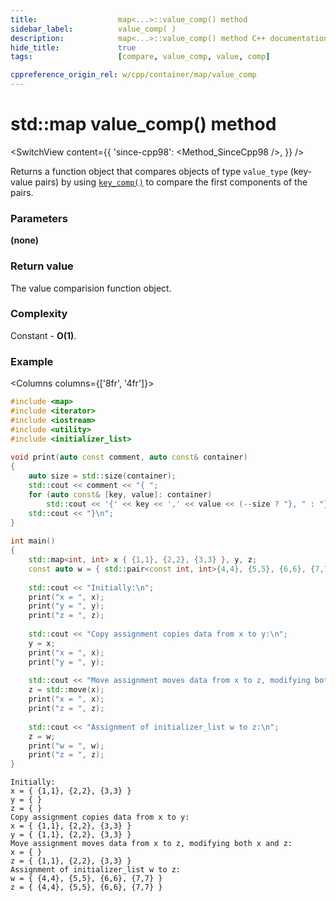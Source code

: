 ```yaml
---
title:					map<...>::value_comp() method
sidebar_label:			value_comp( )
description:			map<...>::value_comp() method C++ documentation
hide_title:				true
tags:					[compare, value_comp, value, comp]

cppreference_origin_rel: w/cpp/container/map/value_comp
---
```



<!----------------- Codes ---------------------->


# std::map value_comp() method

<SwitchView content={{
	'since-cpp98': <Method_SinceCpp98 />,
}} />

Returns a function object that compares objects of type `value_type` (key-value pairs) by using [`key_comp()`](/docs/std/containers/maps/map/key_comp) to compare the first components of the pairs.

### Parameters

**(none)**

### Return value

The value comparision function object.

### Complexity

Constant - **O(1)**.

### Example

<Columns columns={['8fr', '4fr']}>
<div>

```cpp title='Main.cpp' showLineNumbers
#include <map>
#include <iterator>
#include <iostream>
#include <utility>
#include <initializer_list>
 
void print(auto const comment, auto const& container)
{
    auto size = std::size(container);
    std::cout << comment << "{ ";
    for (auto const& [key, value]: container)
        std::cout << '{' << key << ',' << value << (--size ? "}, " : "} ");
    std::cout << "}\n";
}
 
int main()
{
    std::map<int, int> x { {1,1}, {2,2}, {3,3} }, y, z;
    const auto w = { std::pair<const int, int>{4,4}, {5,5}, {6,6}, {7,7} };
 
    std::cout << "Initially:\n";
    print("x = ", x);
    print("y = ", y);
    print("z = ", z);
 
    std::cout << "Copy assignment copies data from x to y:\n";
    y = x;
    print("x = ", x);
    print("y = ", y);
 
    std::cout << "Move assignment moves data from x to z, modifying both x and z:\n";
    z = std::move(x);
    print("x = ", x);
    print("z = ", z);
 
    std::cout << "Assignment of initializer_list w to z:\n";
    z = w;
    print("w = ", w);
    print("z = ", z);
}
```

</div>
<div>

```plaintext title="Output"
Initially:
x = { {1,1}, {2,2}, {3,3} }
y = { }
z = { }
Copy assignment copies data from x to y:
x = { {1,1}, {2,2}, {3,3} }
y = { {1,1}, {2,2}, {3,3} }
Move assignment moves data from x to z, modifying both x and z:
x = { }
z = { {1,1}, {2,2}, {3,3} }
Assignment of initializer_list w to z:
w = { {4,4}, {5,5}, {6,6}, {7,7} }
z = { {4,4}, {5,5}, {6,6}, {7,7} }
```

</div>
</Columns>
